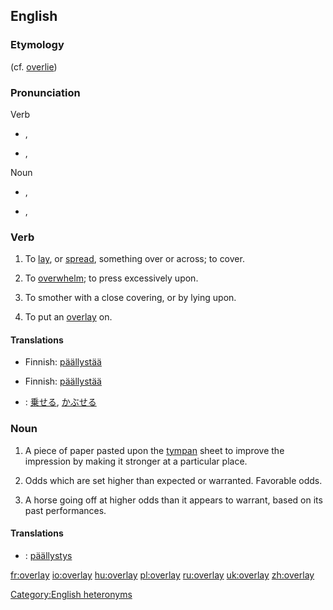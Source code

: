 {{wikipedia|dab=overlay}}
==English==

===Etymology===
{{compound|over|lay}} (cf. [[overlie]])

===Pronunciation===
; Verb
* {{a|UK}} {{IPA|/ˌəʊ.və(ɹ)ˈleɪ/}}, {{SAMPA|/%@U.v@(r)"leI/}}
*: {{rhymes|eɪ}}
* {{a|US}} {{IPA|/ˌoʊvɚˈleɪ/}}, {{SAMPA|/%oUv@`"leI/}}
*: {{rhymes|eɪ}}
; Noun
* {{a|UK}} {{IPA|/ˈəʊ.və(ɹ).leɪ/}}, {{SAMPA|/"@U.v@(r).leI/}}
* {{a|US}} {{IPA|/ˈoʊvɚleɪ/}}, {{SAMPA|/"oUv@`leI/}}

===Verb===
{{en-verb|overlays|overlaying|overlaid}}

# {{transitive}} To [[lay]], or [[spread]], something over or across; to cover.
# To [[overwhelm]]; to press excessively upon.
# {{transitive}} To smother with a close covering, or by lying upon.
# {{transitive}} {{printing}} To put an [[overlay#Noun|overlay]] on.

====Translations====
{{trans-top|To lay, or spread, something over or across; to cover}}
* Finnish: [[päällystää]]
{{trans-mid}}
{{trans-bottom}}

{{trans-top|To overwhelm; to press excessively upon}}
{{trans-mid}}
{{trans-bottom}}

{{trans-top|To smother with a close covering, or by lying upon}}
{{trans-mid}}
{{trans-bottom}}

{{trans-top|To put an overlay on}}
* Finnish: [[päällystää]]
{{trans-mid}}
{{trans-bottom}}

{{checktrans-top}}
* {{ttbc|Japanese}}: [[乗せる]], [[かぶせる]]
{{checktrans-mid}}
{{checktrans-bottom}}

===Noun===
{{en-noun}}

# {{printing}} A piece of paper pasted upon the [[tympan]] sheet to improve the impression by making it stronger at a particular place.
# {{betting}} Odds which are set higher than expected or warranted.  Favorable odds.
# {{horse racing}} A horse going off at higher odds than it appears to warrant, based on its past performances.

====Translations====
{{trans-top|printing: piece of paper}}
{{trans-mid}}
{{trans-bottom}}

{{trans-top|betting: odds which are higher than expected}}
{{trans-mid}}
{{trans-bottom}}

{{trans-top|horse racing}}
{{trans-mid}}
{{trans-bottom}}
{{checktrans}}
* {{ttbc|Finnish}}: [[päällystys]]

[[Category:English heteronyms]]

[[fr:overlay]]
[[io:overlay]]
[[hu:overlay]]
[[pl:overlay]]
[[ru:overlay]]
[[uk:overlay]]
[[zh:overlay]]